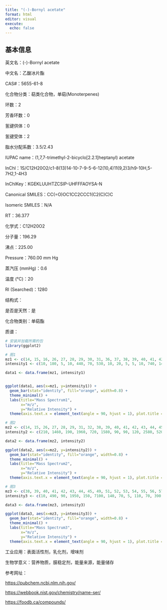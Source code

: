 ```yaml
---
title: "(-)-Bornyl acetate"
format: html
editor: visual
execute: 
  echo: false
---
```


## 基本信息

英文名：(-)-Bornyl acetate

中文名：乙酸冰片酯

CAS#：5655-61-8

化合物分类：萜类化合物，单萜(Monoterpenes)

环数：2

芳香环数：0

氢键供体：0

氢键受体：2

脂水分配系数：3.5/2.43

IUPAC name：(1,7,7-trimethyl-2-bicyclo[2.2.1]heptanyl) acetate

InChl：1S/C12H20O2/c1-8(13)14-10-7-9-5-6-12(10,4)11(9,2)3/h9-10H,5-7H2,1-4H3

InChlKey：KGEKLUUHTZCSIP-UHFFFAOYSA-N

Canonical SMILES：CC(=O)OC1CC2CCC1(C2(C)C)C

Isomeric SMILES：N/A

RT：36.377

化学式：C12H20O2

分子量：196.29

沸点：225.00

Pressure：760.00 mm Hg

蒸汽压 (mmHg)：0.6

温度 (℃)：20

RI (Searched)：1280

结构式：

是否是天然：是

化合物类别：单萜酯

质谱：

```r
# 安装并加载所需的包
library(ggplot2)

# 图1
mz1 <- c(14, 15, 16, 26, 27, 28, 29, 30, 31, 36, 37, 38, 39, 40, 41, 42, 43, 44, 45, 50, 51, 52, 53, 54, 55, 56, 57, 58, 59, 60, 61, 62, 63, 64, 65, 66, 67, 68, 69, 70, 71, 72, 73, 77, 78, 79, 80, 81, 82, 83, 84, 85, 86, 87, 89, 91, 92, 93, 94, 95, 96, 97, 98, 99, 100, 101, 102, 103, 104, 105, 106, 107, 108, 109, 110, 111, 112, 113, 114, 115, 117, 119, 120, 121, 122, 123, 124, 125, 126, 127, 133, 134, 135, 136, 137, 138, 139, 140, 152, 153, 154, 155, 156, 181, 196, 197)
intensity1 <- c(10, 180, 5, 10, 440, 70, 530, 10, 20, 5, 5, 10, 740, 140, 1970, 190, 3840, 100, 30, 10, 70, 30, 290, 50, 720, 60, 150, 10, 20, 5, 10, 5, 20, 5, 190, 60, 860, 220, 870, 150, 310, 180, 10, 410, 80, 650, 1310, 680, 620, 550, 410, 110, 40, 10, 5, 680, 1310, 4500, 750, 9999, 790, 200, 70, 110, 20, 5, 5, 30, 5, 280, 60, 690, 1460, 1150, 1180, 580, 80, 240, 20, 10, 10, 90, 30, 4230, 390, 170, 20, 90, 20, 10, 5, 10, 70, 3510, 440, 30, 100, 10, 10, 50, 760, 80, 5, 5, 120, 10)

data1 <- data.frame(mz1, intensity1)


ggplot(data1, aes(x=mz1, y=intensity1)) +
  geom_bar(stat="identity", fill="orange", width=0.8) + 
  theme_minimal() + 
  labs(title="Mass Spectrum1",
       x="m/z",
       y="Relative Intensity") + 
  theme(axis.text.x = element_text(angle = 90, hjust = 1), plot.title = element_text(hjust = 0.5))  

# 图2
mz2 <- c(14, 15, 26, 27, 28, 29, 31, 32, 38, 39, 40, 41, 42, 43, 44, 45, 50, 51, 52, 53, 54, 55, 56, 57, 59, 60, 61, 63, 65, 66, 67, 68, 69, 70, 71, 72, 77, 78, 79, 80, 81, 82, 83, 84, 85, 91, 92, 93, 94, 95, 96, 97, 98, 99, 105, 106, 107, 108, 109, 110, 111, 112, 113, 121, 122, 123, 135, 136, 137, 139, 153, 154, 155, 181, 196, 197)
intensity2 <- c(210, 1460, 190, 1960, 720, 1580, 90, 90, 120, 2580, 520, 5250, 640, 9999, 280, 300, 130, 480, 240, 1400, 240, 2190, 200, 320, 60, 140, 70, 130, 510, 270, 1700, 730, 1360, 210, 400, 220, 1050, 260, 1360, 1190, 1010, 670, 630, 320, 100, 1000, 990, 4180, 760, 7330, 630, 160, 60, 80, 320, 80, 790, 1470, 1050, 780, 360, 50, 130, 3200, 330, 110, 70, 2990, 430, 80, 50, 510, 60, 10, 410, 50)

data2 <- data.frame(mz2, intensity2)

ggplot(data2, aes(x=mz2, y=intensity2)) +
  geom_bar(stat="identity", fill="orange", width=0.8) + 
  theme_minimal() + 
  labs(title="Mass Spectrum2",
       x="m/z",
       y="Relative Intensity") + 
  theme(axis.text.x = element_text(angle = 90, hjust = 1), plot.title = element_text(hjust = 0.5))  

# 图3
mz3 <- c(38, 39, 40, 41, 42, 43, 44, 45, 49, 51, 52, 53, 54, 55, 56, 57, 58, 59, 60, 61, 65, 66, 67, 68, 69, 70, 71, 72, 73, 77, 78, 79, 80, 81, 82, 83, 84, 85, 86, 91, 92, 93, 94, 95, 96, 97, 98, 99, 100, 101, 103, 105, 106, 107, 108, 109, 110, 111, 112, 113, 114, 119, 121, 122, 123, 125, 126, 135, 136, 137, 138, 139, 140, 153, 154, 155, 181, 196)
intensity3 <- c(10, 490, 90, 1950, 150, 7100, 140, 70, 5, 110, 70, 390, 70, 1220, 100, 360, 50, 80, 10, 10, 200, 60, 1170, 330, 1210, 280, 550, 630, 30, 370, 40, 700, 1000, 740, 1460, 950, 520, 170, 50, 500, 1090, 4190, 790, 9999, 800, 250, 110, 140, 20, 5, 10, 280, 60, 870, 1710, 1020, 2040, 790, 70, 260, 20, 50, 4540, 500, 150, 80, 30, 90, 5860, 800, 30, 350, 20, 100, 1000, 110, 10, 30)

data3 <- data.frame(mz3, intensity3)

ggplot(data3, aes(x=mz3, y=intensity3)) +
  geom_bar(stat="identity", fill="orange", width=0.8) + 
  theme_minimal() + 
  labs(title="Mass Spectrum3",
       x="m/z",
       y="Relative Intensity") + 
  theme(axis.text.x = element_text(angle = 90, hjust = 1), plot.title = element_text(hjust = 0.5)) 

```

工业应用：表面活性剂，乳化剂，增味剂

生物学意义：营养物质，膜稳定剂，能量来源，能量储存

参考网址：

<https://pubchem.ncbi.nlm.nih.gov/>

<https://webbook.nist.gov/chemistry/name-ser/>

<https://foodb.ca/compounds/>
